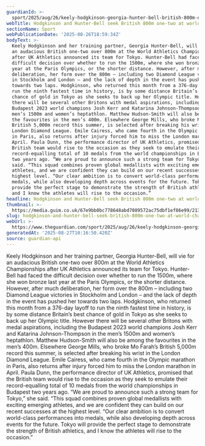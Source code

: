 ```yaml
---
guardianId: >-
  sport/2025/aug/26/keely-hodgkinson-georgia-hunter-bell-british-800m-one-two-world-championship-athletics
webTitle: Hodgkinson and Hunter-Bell seek British 800m one-two at world championships
sectionName: Sport
webPublicationDate: '2025-08-26T18:59:34Z'
bodyText: >-
  Keely Hodgkinson and her training partner, Georgia Hunter-Bell, will vie for
  an audacious British one-two over 800m at the World Athletics Championships
  after UK Athletics announced its team for Tokyo. Hunter-Bell had faced the
  difficult decision over whether to run the 1500m, where she won bronze last
  year at the Paris Olympics, or the shorter distance. However, after much
  deliberation, her form over the 800m – including two Diamond League victories
  in Stockholm and London – and the lack of depth in the event has pushed her
  towards two laps. Hodgkinson, who returned this month from a 376-day layoff to
  run the ninth fastest time in history, is by some distance Britain’s best
  chance of gold in Tokyo as she seeks to back up her Olympic title. However
  there will be several other Britons with medal aspirations, including the
  Budapest 2023 world champions Josh Kerr and Katarina Johnson-Thompson in the
  men’s 1500m and women’s heptathlon. Matthew Hudson-Smith will also be among
  the favourites in the men’s 400m. Elsewhere George Mills, who broke Mo Farah’s
  British 5,000m record this summer, is selected after breaking his wrist in the
  London Diamond League. Emile Cairess, who came fourth in the Olympic marathon
  in Paris, also returns after injury forced him to miss the London marathon in
  April. Paula Dunn, the performance director of UK Athletics, promised that the
  British team would rise to the occasion as they seek to emulate their
  record-equalling total of 10 medals from the world championships in Budapest
  two years ago. “We are proud to announce such a strong team for Tokyo,” she
  said. “This squad combines proven global medallists with exciting emerging
  athletes, and we are confident they can build on our recent successes at the
  highest level. “Our clear ambition is to convert world-class performances into
  medals, while also developing depth across events for the future. Tokyo will
  provide the perfect stage to demonstrate the strength of British athletics,
  and I know the athletes will rise to the occasion.”
headline: Hodgkinson and Hunter-Bell seek British 800m one-two at world championships
thumbnail: >-
  https://media.guim.co.uk/67e9bb0bc778648abd7089572ac75dbf1ef86e99/213_0_3700_2960/500.jpg
slug: hodgkinson-and-hunter-bell-seek-british-800m-one-two-at-world-championships
webUrl: >-
  https://www.theguardian.com/sport/2025/aug/26/keely-hodgkinson-georgia-hunter-bell-british-800m-one-two-world-championship-athletics
generatedAt: '2025-08-27T10:16:50.420Z'
source: guardian-api
---
```

Keely Hodgkinson and her training partner, Georgia Hunter-Bell, will vie for an audacious British one-two over 800m at the World Athletics Championships after UK Athletics announced its team for Tokyo. Hunter-Bell had faced the difficult decision over whether to run the 1500m, where she won bronze last year at the Paris Olympics, or the shorter distance. However, after much deliberation, her form over the 800m – including two Diamond League victories in Stockholm and London – and the lack of depth in the event has pushed her towards two laps. Hodgkinson, who returned this month from a 376-day layoff to run the ninth fastest time in history, is by some distance Britain’s best chance of gold in Tokyo as she seeks to back up her Olympic title. However there will be several other Britons with medal aspirations, including the Budapest 2023 world champions Josh Kerr and Katarina Johnson-Thompson in the men’s 1500m and women’s heptathlon. Matthew Hudson-Smith will also be among the favourites in the men’s 400m. Elsewhere George Mills, who broke Mo Farah’s British 5,000m record this summer, is selected after breaking his wrist in the London Diamond League. Emile Cairess, who came fourth in the Olympic marathon in Paris, also returns after injury forced him to miss the London marathon in April. Paula Dunn, the performance director of UK Athletics, promised that the British team would rise to the occasion as they seek to emulate their record-equalling total of 10 medals from the world championships in Budapest two years ago. “We are proud to announce such a strong team for Tokyo,” she said. “This squad combines proven global medallists with exciting emerging athletes, and we are confident they can build on our recent successes at the highest level. “Our clear ambition is to convert world-class performances into medals, while also developing depth across events for the future. Tokyo will provide the perfect stage to demonstrate the strength of British athletics, and I know the athletes will rise to the occasion.”
